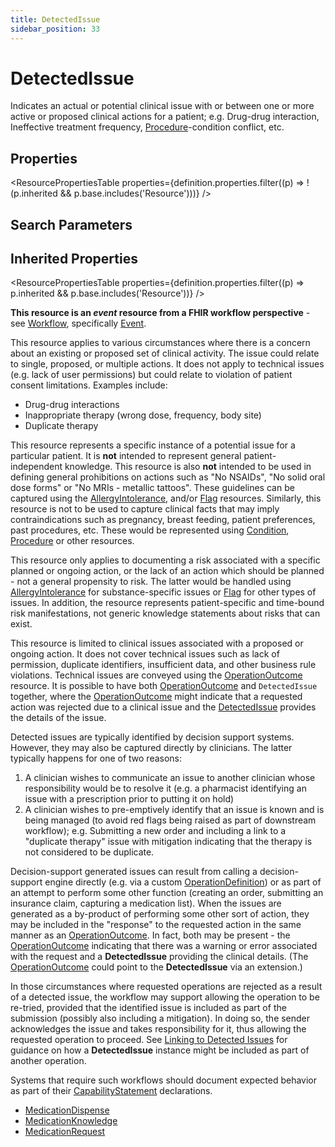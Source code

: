 ```yaml
---
title: DetectedIssue
sidebar_position: 33
---
```



# DetectedIssue

Indicates an actual or potential clinical issue with or between one or more active or proposed clinical actions for a patient; e.g. Drug-drug interaction, Ineffective treatment frequency, <a href="/docs/api/fhir/resources/procedure">Procedure</a>-condition conflict, etc.

<Tabs queryString="section">
<TabItem value="schema" label="Schema" default>

## Properties

<ResourcePropertiesTable
  properties={definition.properties.filter((p) => !(p.inherited && p.base.includes('Resource')))}
/>

## Search Parameters

<SearchParamsTable searchParams={definition.searchParameters} />

## Inherited Properties

<ResourcePropertiesTable properties={definition.properties.filter((p) => p.inherited && p.base.includes('Resource'))} />

</TabItem>
  <TabItem value="usage" label="Usage">
    <div> <a name="scope"></a>  <p><strong>This resource is an <em>event</em> resource from a FHIR workflow perspective</strong> - see <a href="https://www.hl7.org/fhir/workflow.html">Workflow</a>, specifically <a href="https://www.hl7.org/fhir/workflow.html#event">Event</a>.</p>  <p> This resource applies to various circumstances where there is a concern about an existing or proposed set of clinical activity.  The issue could relate to single, proposed, or multiple actions.   It does not apply to technical issues (e.g. lack of user permissions) but could relate to violation of patient consent limitations.  Examples include: </p> <ul>   <li>Drug-drug interactions</li>   <li>Inappropriate therapy (wrong dose, frequency, body site)</li>   <li>Duplicate therapy</li> </ul>    <p> This resource represents a specific instance of a potential issue for a particular patient. It is <b>not</b> intended to represent general patient-independent knowledge. This resource is also <b>not</b> intended to be used in defining general prohibitions on actions such as "No NSAIDs", "No solid oral dose forms" or "No MRIs - metallic tattoos".   These guidelines can be captured using the <a href="/docs/api/fhir/resources/allergyintolerance">AllergyIntolerance</a>, and/or <a href="/docs/api/fhir/resources/flag">Flag</a> resources.   Similarly, this resource is not to be used to capture clinical facts that may imply contraindications such as pregnancy, breast feeding, patient preferences, past procedures, etc.  These would be represented using <a href="/docs/api/fhir/resources/condition">Condition</a>, <a href="/docs/api/fhir/resources/procedure">Procedure</a> or other resources. </p> </div>
    </TabItem>
  <TabItem value="relationships" label="Relationships">
    <div> <a name="bnr"></a>  <p> This resource only applies to documenting a risk associated with a specific planned or ongoing action, or the lack of an action which should be planned - not a general propensity to risk. The latter would be handled using <a href="/docs/api/fhir/resources/allergyintolerance">AllergyIntolerance</a> for substance-specific issues or <a href="/docs/api/fhir/resources/flag">Flag</a> for other types of issues. In addition, the resource represents patient-specific and time-bound risk manifestations, not generic knowledge statements about risks that can exist. </p> <p>This resource is limited to clinical issues associated with a proposed or ongoing action.  It does not cover technical issues such as lack of permission, duplicate identifiers, insufficient data, and other business rule violations. Technical issues are conveyed using the <a href="/docs/api/fhir/resources/operationoutcome">OperationOutcome</a> resource.   It is possible to have both <a href="/docs/api/fhir/resources/operationoutcome">OperationOutcome</a> and <code>DetectedIssue</code> together, where the <a href="/docs/api/fhir/resources/operationoutcome">OperationOutcome</a> might  indicate that a requested action was rejected due to a clinical issue and the <a href="/docs/api/fhir/resources/detectedissue">DetectedIssue</a> provides the details of the issue.</p> </div>
    </TabItem>
  <TabItem value="backgroundAndContext" label="Background and Context">
    <div> <a name="bnc"></a>  <p> Detected issues are typically identified by decision support systems.  However, they may also be captured directly by clinicians.  The latter typically happens for one of two reasons: </p> <ol>   <li>A clinician wishes to communicate an issue to another clinician whose responsibility would be to resolve it (e.g. a pharmacist identifying an issue with a prescription prior to putting it on hold)</li>   <li>A clinician wishes to pre-emptively identify that an issue is known and is being managed (to avoid red flags being raised as part of downstream workflow); e.g. Submitting a new order and including a link to    a "duplicate therapy" issue with mitigation indicating that the therapy is not considered to be duplicate.</li> </ol> <p> Decision-support generated issues can result from calling a decision-support engine directly (e.g. via a custom <a href="/docs/api/fhir/resources/operationdefinition">OperationDefinition</a>) or as part of an attempt to perform some other function (creating an order, submitting an insurance claim, capturing a medication list).  When the issues are generated as a by-product of performing some other sort of action, they may be included in the "response" to the requested action in the same manner as an <a href="/docs/api/fhir/resources/operationoutcome">OperationOutcome</a>.  In fact, both may be present - the <a href="/docs/api/fhir/resources/operationoutcome">OperationOutcome</a> indicating that there was a warning or error associated with the request and a <b>DetectedIssue</b> providing the clinical details.  (The <a href="/docs/api/fhir/resources/operationoutcome">OperationOutcome</a> could point to the <b>DetectedIssue</b> via an extension.) </p> <p> In those circumstances where requested operations are rejected as a result of a detected issue, the workflow may support allowing the operation to be re-tried, provided that the identified issue is included as part of the submission (possibly also including a mitigation).  In doing so, the sender acknowledges the issue and takes responsibility for it, thus allowing the requested operation to proceed.  See <a href="https://www.hl7.org/fhir/#linking">Linking to Detected Issues</a> for guidance on how a <b>DetectedIssue</b> instance might be included as part of another operation. </p> <p> Systems that require such workflows should document expected behavior as part of their <a href="/docs/api/fhir/resources/capabilitystatement">CapabilityStatement</a> declarations. </p>  </div>
    </TabItem>
  <TabItem value="referencedBy" label="Referenced By">
    <ul><li><a href="/docs/api/fhir/resources/medicationdispense">MedicationDispense</a></li>
<li><a href="/docs/api/fhir/resources/medicationknowledge">MedicationKnowledge</a></li>
<li><a href="/docs/api/fhir/resources/medicationrequest">MedicationRequest</a></li></ul>
    </TabItem>

</Tabs>
